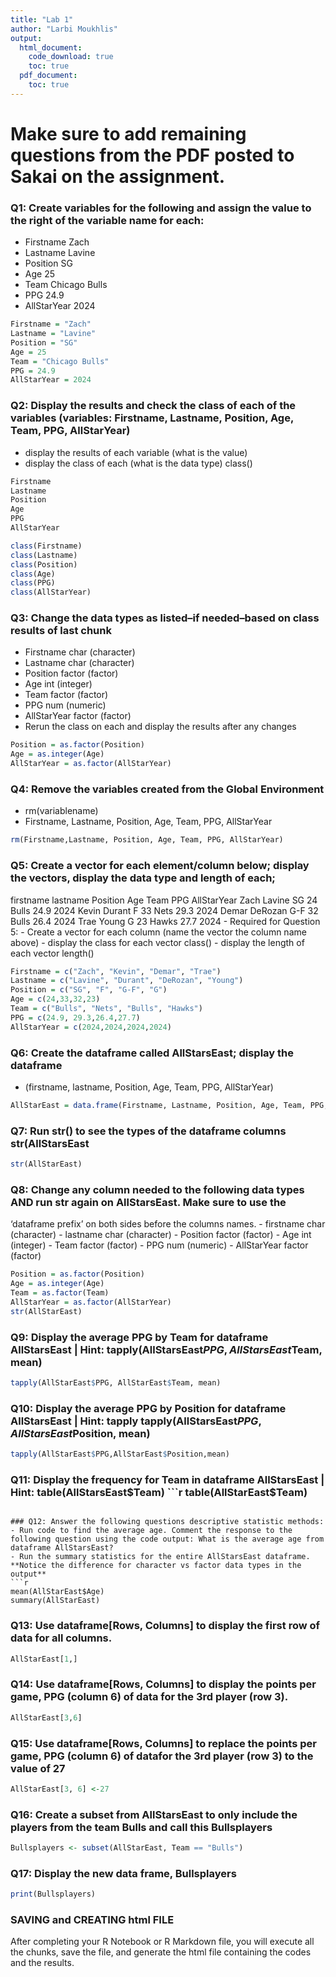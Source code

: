 ```yaml
---
title: "Lab 1"
author: "Larbi Moukhlis"
output:
  html_document:
    code_download: true
    toc: true
  pdf_document:
    toc: true
---
```


# Make sure to add remaining questions from the PDF posted to Sakai on the assignment. 

### Q1: Create variables for the following and assign the value to the right of the variable name for each:
- Firstname Zach
- Lastname Lavine
- Position SG
- Age 25
- Team Chicago Bulls
- PPG 24.9
- AllStarYear 2024
    
```r
Firstname = "Zach"
Lastname = "Lavine"
Position = "SG"
Age = 25
Team = "Chicago Bulls"
PPG = 24.9 
AllStarYear = 2024
```


### Q2: Display the results and check the class of each of the variables (variables: Firstname, Lastname, Position, Age, Team, PPG, AllStarYear)
- display the results of each variable (what is the value)
- display the class of each (what is the data type) class()
```r
Firstname
Lastname
Position
Age
PPG
AllStarYear

class(Firstname)
class(Lastname)
class(Position)
class(Age)
class(PPG) 
class(AllStarYear)
```


### Q3: Change the data types as listed--if needed--based on class results of last chunk
- Firstname char (character)
- Lastname char (character)
- Position factor (factor)
- Age int (integer)
- Team factor (factor)
- PPG num (numeric)
- AllStarYear factor (factor)
- Rerun the class on each and display the results after any changes

```r
Position = as.factor(Position)
Age = as.integer(Age)
AllStarYear = as.factor(AllStarYear)
```

### Q4: Remove the variables created from the Global Environment
- rm(variablename)
- Firstname, Lastname, Position, Age, Team, PPG, AllStarYear
```r
rm(Firstname,Lastname, Position, Age, Team, PPG, AllStarYear)
```

### Q5: Create a vector for each element/column below; display the vectors, display the data type and length of each;
firstname lastname Position Age Team PPG AllStarYear
Zach Lavine SG 24 Bulls 24.9 2024
Kevin Durant F 33 Nets 29.3 2024
Demar DeRozan G-F 32 Bulls 26.4 2024
Trae Young G 23 Hawks 27.7 2024
- Required for Question 5:
- Create a vector for each column (name the vector the column name above)
- display the class for each vector class()
- display the length of each vector length()

```r
Firstname = c("Zach", "Kevin", "Demar", "Trae")
Lastname = c("Lavine", "Durant", "DeRozan", "Young")
Position = c("SG", "F", "G-F", "G")
Age = c(24,33,32,23)
Team = c("Bulls", "Nets", "Bulls", "Hawks")
PPG = c(24.9, 29.3,26.4,27.7)
AllStarYear = c(2024,2024,2024,2024)
```

### Q6: Create the dataframe called AllStarsEast; display the dataframe
- (firstname, lastname, Position, Age, Team, PPG, AllStarYear)
```r
AllStarEast = data.frame(Firstname, Lastname, Position, Age, Team, PPG, AllStarYear)

```

### Q7: Run str() to see the types of the dataframe columns str(AllStarsEast
```r
str(AllStarEast)

```

### Q8: Change any column needed to the following data types AND run str again on AllStarsEast. Make sure to use the
‘dataframe prefix’ on both sides before the columns names.
- firstname char (character)
- lastname char (character)
- Position factor (factor)
- Age int (integer)
- Team factor (factor)
- PPG num (numeric)
- AllStarYear factor (factor)

```r
Position = as.factor(Position)
Age = as.integer(Age)
Team = as.factor(Team)
AllStarYear = as.factor(AllStarYear)
str(AllStarEast)
```

### Q9: Display the average PPG by Team for dataframe AllStarsEast | Hint: tapply(AllStarsEast$PPG,
AllStarsEast$Team, mean) 
```r
tapply(AllStarEast$PPG, AllStarEast$Team, mean)
```

### Q10: Display the average PPG by Position for dataframe AllStarsEast | Hint: tapply tapply(AllStarsEast$PPG,
AllStarsEast$Position, mean) 
```r
tapply(AllStarEast$PPG,AllStarEast$Position,mean)
```

### Q11: Display the frequency for Team in dataframe AllStarsEast | Hint: table(AllStarsEast$Team)
```r
table(AllStarEast$Team)
```

### Q12: Answer the following questions descriptive statistic methods:
- Run code to find the average age. Comment the response to the following question using the code output: What is the average age from dataframe AllStarsEast?
- Run the summary statistics for the entire AllStarsEast dataframe.
**Notice the difference for character vs factor data types in the output**
```r
mean(AllStarEast$Age)
summary(AllStarEast)
```

### Q13: Use dataframe[Rows, Columns] to display the first row of data for all columns.
```r
AllStarEast[1,]
```

### Q14: Use dataframe[Rows, Columns] to display the points per game, PPG (column 6) of data for the 3rd player (row 3).
```r
AllStarEast[3,6]
```

### Q15: Use dataframe[Rows, Columns] to replace the points per game, PPG (column 6) of datafor the 3rd player (row 3) to the value of 27
```r
AllStarEast[3, 6] <-27
```

### Q16: Create a subset from AllStarsEast to only include the players from the team Bulls and call this Bullsplayers
```r
Bullsplayers <- subset(AllStarEast, Team == "Bulls")
```

### Q17: Display the new data frame, Bullsplayers
```r
print(Bullsplayers)
```



### SAVING and CREATING html FILE
After completing your R Notebook or R Markdown file, you will execute all the chunks, save the file, and generate the html file containing the codes and the results. 

